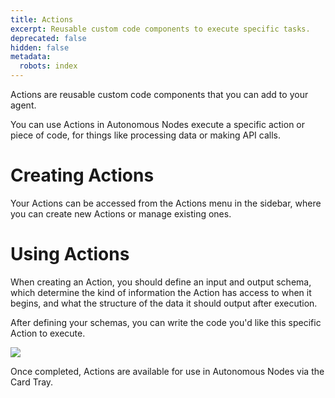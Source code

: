 ```yaml
---
title: Actions
excerpt: Reusable custom code components to execute specific tasks.
deprecated: false
hidden: false
metadata:
  robots: index
---
```

Actions are reusable custom code components that you can add to your agent.

You can use Actions in Autonomous Nodes execute a specific action or piece of code, for things like processing data or making API calls.

# Creating Actions

Your Actions can be accessed from the Actions menu in the sidebar, where you can create new Actions or manage existing ones.

# Using Actions

When creating an Action, you should define an input and output schema, which determine the kind of information the Action has access to when it begins, and what the structure of the data it should output after execution.

After defining your schemas, you can write the code you'd like this specific Action to execute.

<Image align="center" className="border" border={true} src="https://files.readme.io/fd740764fc27b3f21cc1fed3b5a4db1e6533c2d14c5428518b141d52445e509e-Screenshot_2025-03-07_at_2.56.37_PM.png" />

Once completed, Actions are available for use in Autonomous Nodes via the Card Tray.